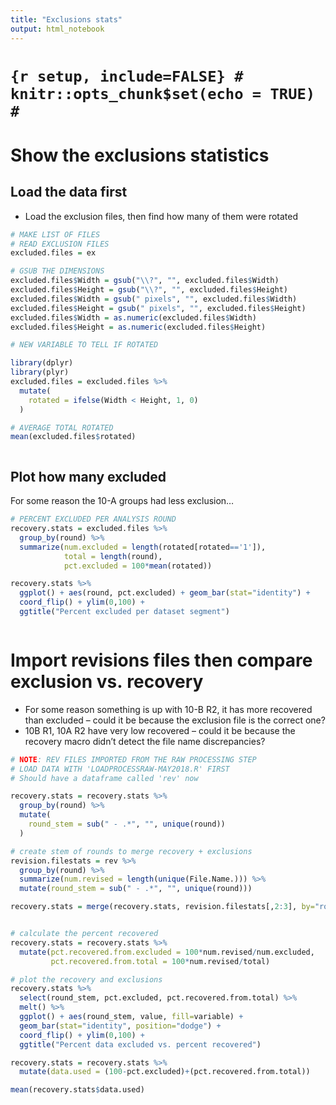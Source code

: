 ```yaml
---
title: "Exclusions stats"
output: html_notebook
---
```


# ```{r setup, include=FALSE}
# knitr::opts_chunk$set(echo = TRUE)
# ```

# Show the exclusions statistics

## Load the data first
- Load the exclusion files, then find how many of them were rotated

```r

# MAKE LIST OF FILES
# READ EXCLUSION FILES
excluded.files = ex

# GSUB THE DIMENSIONS
excluded.files$Width = gsub("\\?", "", excluded.files$Width)
excluded.files$Height = gsub("\\?", "", excluded.files$Height)
excluded.files$Width = gsub(" pixels", "", excluded.files$Width)
excluded.files$Height = gsub(" pixels", "", excluded.files$Height)
excluded.files$Width = as.numeric(excluded.files$Width)
excluded.files$Height = as.numeric(excluded.files$Height)

# NEW VARIABLE TO TELL IF ROTATED

library(dplyr)
library(plyr)
excluded.files = excluded.files %>%
  mutate(
    rotated = ifelse(Width < Height, 1, 0)
  )

# AVERAGE TOTAL ROTATED
mean(excluded.files$rotated)



```

## Plot how many excluded
For some reason the 10-A groups had less exclusion...

```r

# PERCENT EXCLUDED PER ANALYSIS ROUND
recovery.stats = excluded.files %>% 
  group_by(round) %>%
  summarize(num.excluded = length(rotated[rotated=='1']),
            total = length(round),
            pct.excluded = 100*mean(rotated))

recovery.stats %>%
  ggplot() + aes(round, pct.excluded) + geom_bar(stat="identity") + 
  coord_flip() + ylim(0,100) + 
  ggtitle("Percent excluded per dataset segment")



```



# Import revisions files then compare exclusion vs. recovery
- For some reason something is up with 10-B R2, it has more recovered than excluded
-- could it be because the exclusion file is the correct one? 
- 10B R1, 10A R2 have very low recovered
-- could it be because the recovery macro didn't detect the file name discrepancies?
```r
# NOTE: REV FILES IMPORTED FROM THE RAW PROCESSING STEP
# LOAD DATA WITH 'LOADPROCESSRAW-MAY2018.R' FIRST
# Should have a dataframe called 'rev' now

recovery.stats = recovery.stats %>%
  group_by(round) %>%
  mutate(
    round_stem = sub(" - .*", "", unique(round))
  )

# create stem of rounds to merge recovery + exclusions
revision.filestats = rev %>%
  group_by(round) %>%
  summarize(num.revised = length(unique(File.Name.))) %>%
  mutate(round_stem = sub(" - .*", "", unique(round)))

recovery.stats = merge(recovery.stats, revision.filestats[,2:3], by="round_stem")


# calculate the percent recovered
recovery.stats = recovery.stats %>%
  mutate(pct.recovered.from.excluded = 100*num.revised/num.excluded,
         pct.recovered.from.total = 100*num.revised/total)

# plot the recovery and exclusions
recovery.stats %>%
  select(round_stem, pct.excluded, pct.recovered.from.total) %>%
  melt() %>%
  ggplot() + aes(round_stem, value, fill=variable) + 
  geom_bar(stat="identity", position="dodge") +
  coord_flip() + ylim(0,100) +
  ggtitle("Percent data excluded vs. percent recovered")

recovery.stats = recovery.stats %>%
  mutate(data.used = (100-pct.excluded)+(pct.recovered.from.total))

mean(recovery.stats$data.used)

```

